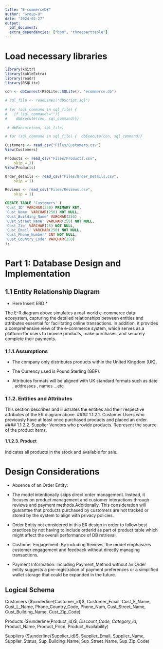 ```yaml
---
title: "E-commerceDB"
author: "Group-8"
date: "2024-02-27"
output: 
  pdf_document:
  extra_dependencies: ["bbm", "threeparttable"]
---
```


# Load necessary libraries

```r

library(knitr)
library(kableExtra)
library(readr)
library(RSQLite)
```

```r
con <- dbConnect(RSQLite::SQLite(), "ecommerce.db")

# sql_file <- readLines("dbScript.sql")
 
# for (sql_command in sql_file) {
#   if (sql_command!=""){
#    dbExecute(con, sql_command)}}
  
 # dbExecute(con, sql_file)

# for (sql_command in sql_file) {  dbExecute(con, sql_command)}

Customers <- read_csv("Files/Customers.csv")
View(Customers)

Products <- read_csv("Files/Products.csv", 
    skip = 1)
View(Products)

Order_details <- read_csv("Files/Order_Details.csv",
    skip = 1)

Reviews <- read_csv("Files/Reviews.csv",
    skip = 1)

```

```sql
CREATE TABLE 'Customers' (  
'Cust_ID' VARCHAR(250) PRIMARY KEY,   
'Cust_Name' VARCHAR(250) NOT NULL,  
'Cust_Building_Name' VARCHAR(250) ,
'Cust_Street_Name' VARCHAR(250) NOT NULL,  
'Cust_Zip' VARCHAR(25) NOT NULL,  
'Cust_Email' VARCHAR(250) NOT NULL,  
'Cust_Phone_Number' INT NOT NULL, 
'Cust_Country_Code' VARCHAR(250) 
); 

```


# Part 1: Database Design and Implementation

## 1.1 Entity Relationship Diagram

-   Here Insert ERD \*

The E-R diagram above simulates a real-world e-commerce data ecosystem, capturing the detailed relationships between entities and attributes essential for facilitating online transactions. In addition, it provides a comprehensive view of the e-commerce system, which serves as a platform for users to browse products, make purchases, and securely complete their payments.

### 1.1.1.Assumptions

-   The company only distributes products within the United Kingdom (UK).

-   The Currency used is Pound Sterling (GBP).

-   Attributes formats will be aligned with UK standard formats such as date , addresses , names ...etc

### 1.1.2. Entities and Attributes

This section describes and illustrates the entities and their respective attributes of the ER diagram above. \#### 1.1.2.1. Customer Users who previously have at least once purchased products and placed an order. \#### 1.1.2.2. Supplier Vendors who provide products. Represent the source of the product items.

#### 1.1.2.3. Product

Indicates all products in the stock and available for sale.

# Design Considerations

-   Absence of an Order Entity:

-   The model intentionally skips direct order management. Instead, it focuses on product management and customer interactions through reviews and payment methods.Additionally, This consideration will guarantee that products purchased by customers are not tracked or stored by the system to align with privacy policies.

-   Order Entity not considered in this ER design in order to follow best practices by not having to include orderId as part of product table which might affect the overall performance of DB retrieval.

-   Customer Engagement: By including Reviews, the model emphasizes customer engagement and feedback without directly managing transactions.

-   Payment Information: Including Payment_Method without an Order entity suggests a pre-registration of payment preferences or a simplified wallet storage that could be expanded in the future.

## Logical Schema

Customers ($\underline{Customer_id}$, Customer_Email, Cust_F_Name, Cust_L_Name, Phone_Country_Code, Phone_Num, Cust_Street_Name, Cust_Building_Name, Cust_Zip_Code)

Products ($\underline{Product_id}$, *Discount_Code*, *Category_id*, Product_Name, Product_Price, Product_Availability)

Suppliers ($\underline{Supplier_id}$, Supplier_Email, Supplier_Name, Supplier_Status, Sup_Building_Name, Sup_Street_Name, Sup_Zip_Code)

<!-- Order_Details ($\underline{Order_id}$, ${\textit{Customer_id}}$, Order_Date, Order_Total, Order_Status, S_Building_Name, S_Street_Name, S_Zip_Code, Street_Name, B_Building_Name, B_Street_Name, B_Zip_Code, Payment_Type, Payment_Status) -->

<!-- Discounts ($\underline{Discount_Code}$, Discount_Status, Discount_Amount) -->

<!-- Reviews ($\underline{Review_id}$, ${\textit{Product_id}}$, Review_Rating, Review_Timestamp, Review_Text, Review_Likes) -->

<!-- Categories ($\underline{Category_id}$, Category_Name) -->

<!-- Order_Items (${\textit{Order_id}}$, ${\textit{Customer_id}}$, ${\textit{Product_id}}$, Quantity, Unit_Price) -->

<!-- Supplied_Items ($\textit{Supplier_id}$, ${\textit{Product_id}}$, Supply_Contracts, Delivery_Terms, Pricing_Agreements) -->

<!-- Many to Many relation Table of Supplier and Product SupplierProduct ($\underline{Supplier_id,Product_id}$) -->

<!-- Many to Many relation Table of Order_details and Product ProductOrder_details ($\underline{Order_id, Product_id}$) -->
